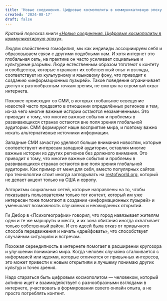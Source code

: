 ```yaml
---
title: 'Новые соединения. Цифровые космополиты в коммуникативную эпоху'
created: '2024-08-17'
draft: false
---
```


_Краткий пересказ книги [«Новые соединения. Цифровые космополиты в коммуникативную эпоху»](https://garagemca.org/programs/publishing/rewire)_.

Людям свойственна гомофилия, мы как индивиды ассоцииируем себя и образовываем связи с другими подобными нам. И хотя интернет это глобальная сеть, на практике он часто усиливает социальные и культурные разрывы. Люди естественным образом тяготеют к контету и сообщества, которые отражают их собственный опыт и взгляды, соответствует их культурному и языковому фону, что приводит к созданию «информационных пузырей». Такое поведение ограничивает доступ к разнообразным точкам зрения, не смотря на огромный охват интернета.

Похожее происходит со СМИ, в которых глобальное освещение новостей часто предвзято в отношении определённых регионов и тем, из-за чего многие важные истории остаются незамеченными. Это приводит к тому, что многие важные события и проблемы в развивающихся странах остаются вне поля зрения глобальной аудитории. СМИ формируют наше восприятие мира, и поэтому важно искать альтернативные источники информации.

Западные СМИ зачастую уделяют больше внимания новостям, которые соответствуют интересам западной аудитории, оставляя многие важные истории из других регионов без должного внимания. Это приводит к тому, что многие важные события и проблемы в развивающихся странах остаются вне поля зрения глобальной аудитории. Как пример от меня для себя, вместо популярных сайтов про технололгии стоит иногда заглядывать на [restofworld.org](https://restofworld.org), который не делает акцент только на США и европу.

Алгоритмы социальных сетей, которые направлены на то, чтобы показывать пользователям только тот контент, который им уже интересен тоже помогают в создании «информационных пузырей» и уменьшают возможность случайных и неожиданных открытий.

Ги Дебор в «Психогеографии» говорил, что город навязывает жителям одни и те же маршруты и места, и их зона обитания иногда охватывает только собственный район. И его идеей была отказ от привычного способа передвижения и начать «дрейфовать», что способствует случайным ситуациям и встречам.

Похожая серендипность в интернете помогает в расширении кругозора и улучшении понимания мира. Когда человек случайно сталкивается с информаией или идеями, которые отличются от привычных интересов, это может привести к новым открытиям и лучшему понимаю других культур и точек зрения.

Надо стараться быть цифровым космополитом — человеком, который активно ищет и взаимодействует с разнообразными взглядами в интернете, участвовать в формировании своего онлайн опыта, а не просто потреблять контент.
